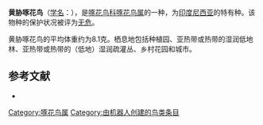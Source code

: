 {{Speciesbox
| name = 黄胁啄花鸟
| image = Yellow-sided Flowerpecker (Dicaeum aureolimbatum).jpg
| status = LC | status_system = IUCN3.1
| genus = Dicaeum
| species = aureolimbatum
| authority = [[阿尔弗雷德·拉塞尔·华莱士|Wallace]], 1865
| range_map= 
}}

'''黄胁啄花鸟'''（[[学名|学名]]：{{lang|la|''Dicaeum aureolimbatum''}}），是[[啄花鸟科|啄花鸟科]][[啄花鸟属|啄花鸟属]]的一种，为[[印度尼西亚|印度尼西亚]]的特有种。该物种的保护状况被评为[[无危|无危]]。

黄胁啄花鸟的平均体重约为8.1克。栖息地包括种植园、亚热带或热带的湿润低地林、亚热带或热带的（低地）湿润疏灌丛、乡村花园和城市。

== 参考文献 ==
{{commons category|Dicaeum aureolimbatum}}
*{{cite web|url=http://www.birdlife.org/datazone/speciesfactsheet.php?id=8199&m=0|title=Dicaeum aureolimbatum|publisher=[[国际鸟盟|BirdLife.org]]|accessdate=2011-06-27|archive-date=2016-03-04|archive-url=https://web.archive.org/web/20160304231643/http://www.birdlife.org/datazone/speciesfactsheet.php?id=8199&m=0|dead-url=no}}
{{Taxonbar|from=Q795655}}

[[Category:啄花鸟属|Category:啄花鸟属]]
[[Category:由机器人创建的鸟类条目|Category:由机器人创建的鸟类条目]]